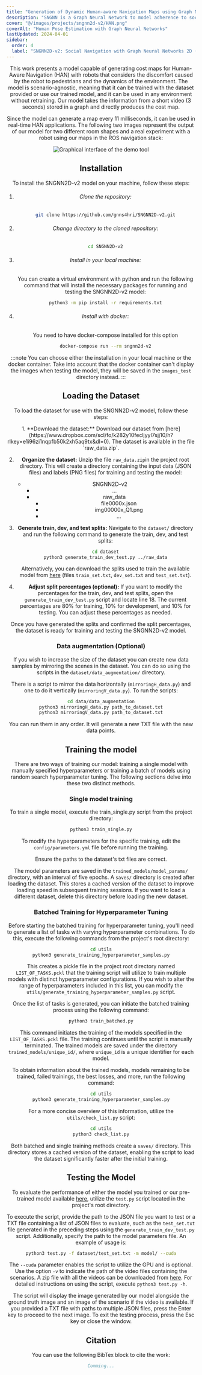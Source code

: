 ```yaml
---
title: "Generation of Dynamic Human-aware Navigation Maps using Graph Neural Networks"
description: "SNGNN is a Graph Neural Network to model adherence to social-navigation conventions for robots."
cover: "@/images/projects/sngnn2d-v2/HAN.png"
coverAlt: "Human Pose Estimation with Graph Neural Networks"
lastUpdated: 2024-04-01
sidebar:
  order: 4
  label: "SNGNN2D-v2: Social Navigation with Graph Neural Networks 2D (version 2)"
---
```



<Header
	contributors={["Daniel Rodriguez-Criado", "Pilar Bachiller", "George Vogiatzis", "Luis J. Manso"]}
	githubUrl="https://github.com/gnns4hri/SNGNN2D-v2"
	paperUrl="#"
/>

This work presents a model capable of generating cost maps for Human-Aware Navigation (HAN) with robots that considers the discomfort caused by the robot to pedestrians and the dynamics of the environment.
The model is scenario-agnostic, meaning that it can be trained with the dataset provided or use our trained model, and it can be used in any environment without retraining.
Our model takes the information from a short video (3 seconds) stored in a graph and directly produces the cost map.

Since the model can generate a map every 11 milliseconds, it can be used in real-time HAN applications.
The following two images represent the output of our model for two different room shapes and a real experiment with a robot using our maps in the ROS navigation stack:


<Image class="centered" src={reapPathImage} alt="Graphical interface of the demo tool" />

## Installation

To install the SNGNN2D-v2 model on your machine, follow these steps:

<Steps>

1. ###### Clone the repository:

   ```bash
   git clone https://github.com/gnns4hri/SNGNN2D-v2.git
   ```

2. ###### Change directory to the cloned repository:

   ```bash
   cd SNGNN2D-v2
   ```

3. ###### Install in your local machine:
   You can create a virtual environment with python and run the following command that will install the necessary packages for running and testing the SNGNN2D-v2 model:
   ```bash
   python3 -m pip install -r requirements.txt
   ```

3. ###### Install with docker:
	You need to have docker-compose installed for this option
	```bash
	docker-compose run --rm sngnn2d-v2
	```
</Steps>


:::note
You can choose either the installation in your local machine or the docker container. Take into account that the docker container can't display the images when testing the model, they will be saved in the `images_test` directory instead.
:::

## Loading the Dataset

To load the dataset for use with the SNGNN2D-v2 model, follow these steps:

<Steps>
1. **Download the dataset:** Download our dataset from [here](https://www.dropbox.com/scl/fo/k282y10fecljyyl7sjj10/h?rlkey=e1i96zi1nqpfb50k2xh5aq9tx&dl=0). The dataset is available in the file `raw_data.zip`.

2. **Organize the dataset:** Unzip the file `raw_data.zip`in the project root directory. This will create a directory containing the input data (JSON files) and labels (PNG files) for training and testing the model:
	<FileTree>
	- SNGNN2D-v2
		- ...
		- raw_data
			- file0000x.json
			- img00000x_Q1.png
			- ...

	</FileTree>

3. **Generate train, dev, and test splits:** Navigate to the `dataset/` directory and run the following command to generate the train, dev, and test splits:

	```bash
	cd dataset
	python3 generate_train_dev_test.py ../raw_data
	```

	Alternatively, you can download the splits used to train the available model from [here](https://www.dropbox.com/scl/fo/k282y10fecljyyl7sjj10/h?rlkey=e1i96zi1nqpfb50k2xh5aq9tx&dl=0) (files `train_set.txt`, `dev_set.txt` and `test_set.txt`).

4. **Adjust split percentages (optional):** If you want to modify the percentages for the train, dev, and test splits, open the `generate_train_dev_test.py` script and locate line 18. The current percentages are 80% for training, 10% for development, and 10% for testing. You can adjust these percentages as needed.
</Steps>

Once you have generated the splits and confirmed the split percentages, the dataset is ready for training and testing the SNGNN2D-v2 model.

### Data augmentation (Optional)

If you wish to increase the size of the dataset you can create new data samples by mirroring the scenes in the dataset.
You can do so using the scripts in the `dataset/data_augmentation/` directory.

There is a script to mirror the data horizontally (`mirroringH_data.py`) and one to do it vertically (`mirroringV_data.py`).
To run the scripts:

```bash
cd data/data_augmentation
python3 mirroringH_data.py path_to_dataset.txt
python3 mirroringV_data.py path_to_dataset.txt
```

You can run them in any order. It will generate a new TXT file with the new data points.

## Training the model

There are two ways of training our model: training a single model with manually specified hyperparameters or training a batch of models using random search hyperparameter tuning.
The following sections delve into these two distinct methods.

### Single model training

To train a single model, execute the train_single.py script from the project directory:

```bash
python3 train_single.py
```

To modify the hyperparameters for the specific training, edit the `config/parameters.yml` file before running the training.

Ensure the paths to the dataset's txt files are correct.

The model parameters are saved in the `trained_models/model_params/` directory, with an interval of five epochs.
A `saves/` directory is created after loading the dataset.
This stores a cached version of the dataset to improve loading speed in subsequent training sessions.
If you want to load a different dataset, delete this directory before loading the new dataset.

### Batched Training for Hyperparameter Tuning

Before starting the batched training for hyperparameter tuning, you'll need to generate a list of tasks with varying hyperparameter combinations.
To do this, execute the following commands from the project's root directory:

```bash
cd utils
python3 generate_training_hyperparameter_samples.py
```

This creates a pickle file in the project root directory named `LIST_OF_TASKS.pckl` that the training script will utilize to train multiple models with distinct hyperparameter configurations. If you wish to alter the range of hyperparameters included in this list, you can modify the `utils/generate_training_hyperparameter_samples.py` script.

Once the list of tasks is generated, you can initiate the batched training process using the following command:

```bash
python3 train_batched.py
```

This command initiates the training of the models specified in the `LIST_OF_TASKS.pckl` file. The training continues until the script is manually terminated.
The trained models are saved under the directory `trained_models/unique_id/`, where `unique_id` is a unique identifier for each model.

To obtain information about the trained models, models remaining to be trained, failed trainings, the best losses, and more, run the following command:

```bash
cd utils
python3 generate_training_hyperparameter_samples.py
```

For a more concise overview of this information, utilize the `utils/check_list.py` script:

```bash
cd utils
python3 check_list.py
```

Both batched and single training methods create a `saves/` directory.
This directory stores a cached version of the dataset, enabling the script to load the dataset significantly faster after the initial training.

## Testing the Model

To evaluate the performance of either the model you trained or our pre-trained model available [here](https://www.dropbox.com/scl/fo/9ia7vz9sjdlj69sz8yoxi/h?rlkey=ws39q0ylrx3t7soj4cn5k7op1&dl=0), utilize the `test.py` script located in the project's root directory.

To execute the script, provide the path to the JSON file you want to test or a TXT file containing a list of JSON files to evaluate, such as the `test_set.txt` file generated in the preceding steps using the `generate_train_dev_test.py` script.
Additionally, specify the path to the model parameters file.
An example of usage is:

```bash
python3 test.py -f dataset/test_set.txt -m model/ --cuda
```

The `--cuda` parameter enables the script to utilize the GPU and is optional.
Use the option `-v` to indicate the path of the video files containing the scenarios.
A zip file with all the videos can be downloaded from [here](https://www.dropbox.com/scl/fo/k282y10fecljyyl7sjj10/h?rlkey=e1i96zi1nqpfb50k2xh5aq9tx&dl=0).
For detailed instructions on using the script, execute `python3 test.py -h`.

The script will display the image generated by our model alongside the ground truth image and sn image of the scenario if the video is available.
If you provided a TXT file with paths to multiple JSON files, press the Enter key to proceed to the next image.
To exit the testing process, press the Esc key or close the window.

## Citation

You can use the following BibTex block to cite the work:

```bibtex
Comming...
```
